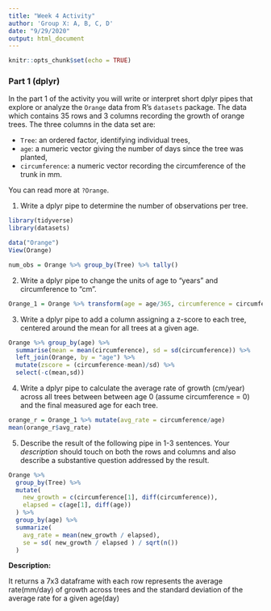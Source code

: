 ```yaml
---
title: "Week 4 Activity"
author: 'Group X: A, B, C, D'
date: "9/29/2020"
output: html_document
---
```


```r
knitr::opts_chunk$set(echo = TRUE)
```

### Part 1 (dplyr)

In the part 1 of the activity you will write or interpret short dplyr pipes
that explore or analyze the `Orange` data from R's `datasets` package. The data
which contains 35 rows and 3 columns recording the growth
of orange trees.  The three columns in the data set are:

  - `Tree`: an ordered factor, identifying individual trees, 
  - `age`: a numeric vector giving the number of days 
    since the tree was planted,
  - `circumference`: a numeric vector recording the circumference of the 
    trunk in mm. 

You can read more at `?Orange`. 

1. Write a dplyr pipe to determine the number of
observations per tree.

```r
library(tidyverse)
library(datasets)

data("Orange")
View(Orange)

num_obs = Orange %>% group_by(Tree) %>% tally()

```

2. Write a dplyr pipe to change the units of age to "years" 
and circumference to "cm".

```r
Orange_1 = Orange %>% transform(age = age/365, circumference = circumference/10)

```

 
3. Write a dplyr pipe to add a column assigning a
z-score to each tree, centered around the mean for all trees at a given age.

```r
Orange %>% group_by(age) %>% 
  summarise(mean = mean(circumference), sd = sd(circumference)) %>%
  left_join(Orange, by = "age") %>%
  mutate(zscore = (circumference-mean)/sd) %>% 
  select(-c(mean,sd))
```

 
4. Write a dplyr pipe to calculate the average rate of growth
(cm/year) across all trees between between age 0 (assume circumference = 0) and
the final measured age for each tree.

```r
orange_r = Orange_1 %>% mutate(avg_rate = circumference/age) 
mean(orange_r$avg_rate)
```

5. Describe the result of the following pipe in 1-3 sentences. Your
    *description* should touch on both the rows and columns and also describe
    a substantive question addressed by the result. 

```r
Orange %>%
  group_by(Tree) %>%
  mutate( 
    new_growth = c(circumference[1], diff(circumference)),
    elapsed = c(age[1], diff(age))
  ) %>%
  group_by(age) %>% 
  summarize( 
    avg_rate = mean(new_growth / elapsed),
    se = sd( new_growth / elapsed ) / sqrt(n()) 
  )
```

**Description:**

It returns a 7x3 dataframe with each row represents the average rate(mm/day) of growth across trees and the standard deviation of the average rate for  a given age(day)
